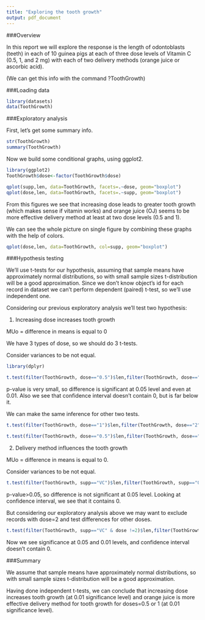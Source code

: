 ```yaml
---
title: "Exploring the tooth growth"
output: pdf_document
---
```


###Overview

In this report we will explore the response is the length of odontoblasts (teeth) in each of 10 guinea pigs at each of three dose levels of Vitamin C (0.5, 1, and 2 mg) with each of two delivery methods (orange juice or ascorbic acid).

(We can get this info with the command ?ToothGrowth)

###Loading data

```r
library(datasets)
data(ToothGrowth)

```

###Exploratory analysis

First, let's get some summary info.
```r
str(ToothGrowth)
summary(ToothGrowth)

```

Now we build some conditional graphs, using ggplot2.

```r

library(ggplot2)
ToothGrowth$dose<-factor(ToothGrowth$dose)

qplot(supp,len, data=ToothGrowth, facets=.~dose, geom="boxplot")
qplot(dose,len, data=ToothGrowth, facets=.~supp, geom="boxplot")

```

From this figures we see that increasing dose leads to greater tooth growth (which makes sense if vitamin works) and orange juice (OJ) seems to be more effective delivery method at least at two dose levels (0.5 and 1).

We can see the whole picture on single figure by combining these graphs with the help of colors.

```r

qplot(dose,len, data=ToothGrowth, col=supp, geom="boxplot")

```

###Hypothesis testing

We'll use t-tests for our hypothesis, assuming that sample means have approximately normal distributions, so with small sample sizes t-distribution will be a good approximation. 
Since we don't know object's id for each record in dataset we can't perform dependent (paired) t-test, so we'll use independent one.

Considering our previous exploratory analysis we'll test two hypothesis:

1) Increasing dose increases tooth growth

MUo = difference in means is equal to 0

We have 3 types of dose, so we should do 3 t-tests.

Consider variances to be not equal.
```r
library(dplyr)

t.test(filter(ToothGrowth, dose=="0.5")$len,filter(ToothGrowth, dose=="1")$len, paired=F, var.equal=F)

```
p-value is very small, so difference is significant at 0.05 level and even at 0.01.
Also we see that confidence interval doesn't contain 0, but is far below it.

We can make the same inference for other two tests.
```r
t.test(filter(ToothGrowth, dose=="1")$len,filter(ToothGrowth, dose=="2")$len, paired=F, var.equal=F)

t.test(filter(ToothGrowth, dose=="0.5")$len,filter(ToothGrowth, dose=="2")$len, paired=F, var.equal=F)

```

2) Delivery method influences the tooth growth

MUo = difference in means is equal to 0.

Consider variances to be not equal.

```r

t.test(filter(ToothGrowth, supp=="VC")$len,filter(ToothGrowth, supp=="OJ")$len, paired=F, var.equal=F)

```
p-value>0.05, so difference is not significant at 0.05 level.
Looking at confidence interval, we see that it contains 0.

But considering our exploratory analysis above we may want to exclude records with  dose=2 and test differences for other doses.

```r

t.test(filter(ToothGrowth, supp=="VC" & dose !=2)$len,filter(ToothGrowth, supp=="OJ"& dose!=2)$len, paired=F, var.equal=F)

```
Now we see significance at 0.05 and 0.01 levels, and confidence interval doesn't contain 0.

###Summary

We assume that sample means have approximately normal distributions, so with small sample sizes t-distribution will be a good approximation.

Having done independent t-tests, we can conclude that increasing dose increases tooth growth (at 0.01 significance level) and orange juice is more effective delivery method for tooth growth for doses=0.5 or 1 (at 0.01 significance level).

